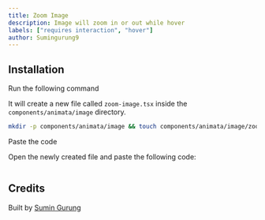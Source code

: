 ```yaml
---
title: Zoom Image
description: Image will zoom in or out while hover
labels: ["requires interaction", "hover"]
author: Sumingurung9
---
```


<ComponentPreview name="image-zoom-image--docs" />

## Installation

<Steps>
<Step>Run the following command</Step>

It will create a new file called `zoom-image.tsx` inside the `components/animata/image` directory.

```bash
mkdir -p components/animata/image && touch components/animata/image/zoom-image.tsx
```

<Step>Paste the code</Step>

Open the newly created file and paste the following code:

```jsx file=<rootDir>/animata/image/zoom-image.tsx

```

</Steps>

## Credits

Built by [Sumin Gurung](https://github.com/GrgSumin)

